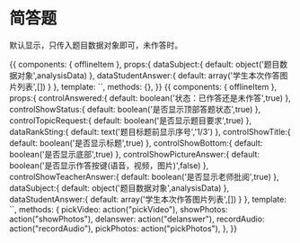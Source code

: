



<Meta title="wap业务组件|简答题" component={offlineItem} decorators={[withKnobs({escapeHTML:false})]} />

# 简答题

<Props of={offlineItem} /> 

默认显示，只传入题目数据对象即可，未作答时。


<Preview>
  <Story name="默认状态/未作答">
    {{   
      components: { offlineItem },
      props:{
        dataSubject:{
          default: object('题目数据对象',analysisData)
        },
        dataStudentAnswer:{
          default: array('学生本次作答图片列表',[])
        }
      },
      template: `<offline-item :dataSubject="dataSubject" ></offline-item>`,
      methods: {},
    }} 
  </Story>
</Preview>


<Preview>
  <Story name="自定义状态/已作答">
    {{   
      components: { offlineItem },
      props:{
        controlAnswered:{
          default: boolean('状态：已作答还是未作答',true)
        },
        controlShowStatus:{
          default: boolean('是否显示顶部答题状态',true)
        },
        controlTopicRequest:{
          default: boolean('是否显示题目要求',true)
        },
        dataRankSting:{
          default: text('题目标题前显示序号','1/3')
        },
        controlShowTitle:{
          default: boolean('是否显示标题',true)
        },
        controlShowBottom:{
          default: boolean('是否显示底部',true)
        },
        controlShowPictureAnswer:{
          default: boolean('是否显示作答按键(语音，视频，图片)',false)
        },
        controlShowTeacherAnswer:{
          default: boolean('是否显示老师批阅',true)
        },
        dataSubject:{
          default: object('题目数据对象',analysisData)
        },
        dataStudentAnswer:{
          default: array('学生本次作答图片列表',[])
        }
      },
      template: `<offline-item  @pickVideo="pickVideo""  @recordAudio="recordAudio"  @pickPhotos="pickPhotos" @showPhotos="showPhotos" @delanswer="delanswer" 
      :dataSubject="dataSubject" :controlShowTeacherAnswer="controlShowTeacherAnswer" :controlShowStatus="controlShowStatus" 
      :dataRankSting="dataRankSting" :controlTopicRequest="controlTopicRequest"  :controlAnswered="controlAnswered"
      :controlShowBottom="controlShowBottom" :dataStudentAnswer="dataStudentAnswer"  :controlShowPictureAnswer="controlShowPictureAnswer" :controlShowTitle="controlShowTitle"></offline-item>`,
      methods:
        { 
          pickVideo: action("pickVideo"),
          showPhotos: action("showPhotos"),
          delanswer: action("delanswer"),
          recordAudio: action("recordAudio"),
          pickPhotos: action("pickPhotos"),
        },
    }} 
  </Story>
</Preview>

